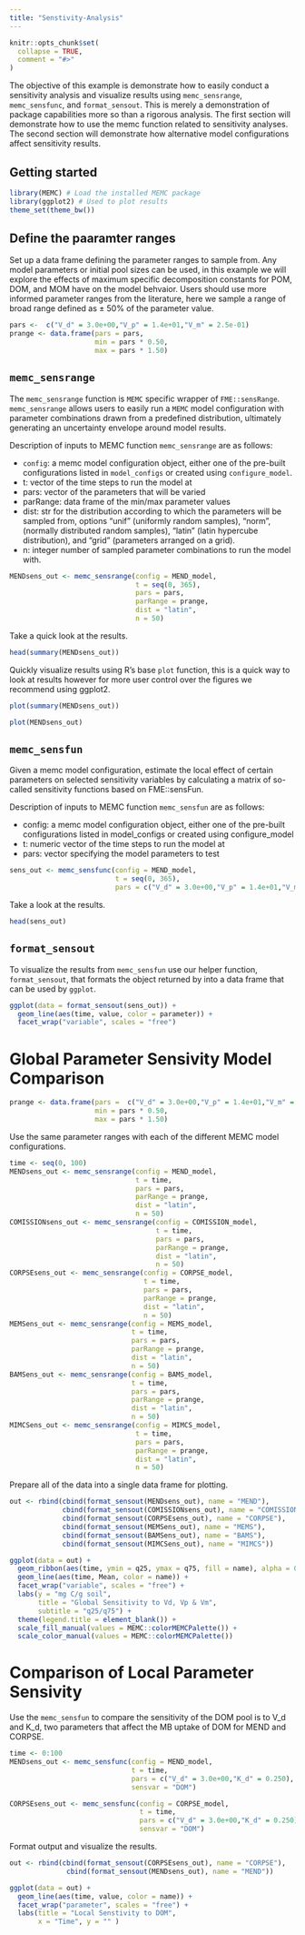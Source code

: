```yaml
---
title: "Senstivity-Analysis"
---
```


```r
knitr::opts_chunk$set(
  collapse = TRUE,
  comment = "#>"
)
```


The objective of this example is demonstrate how to easily conduct a sensitivity analysis and visualize results using `memc_sensrange`, `memc_sensfunc`, and `format_sensout`. This is merely a demonstration of package capabilities more so than a rigorous analysis. The first section will demonstrate how to use the memc function related to sensitivity analyses. The second section will demonstrate how alternative model configurations affect sensitivity results. 

## Getting started

```r
library(MEMC) # Load the installed MEMC package
library(ggplot2) # Used to plot results
theme_set(theme_bw())
```



## Define the paaramter ranges

Set up a data frame defining the parameter ranges to sample from. Any model parameters or initial pool sizes can be used, in this example we will explore the effects of maximum specific decomposition constants for POM, DOM, and MOM have on the model behvaior.  Users should use more informed parameter ranges from the literature, here we sample a range of broad range defined as ± 50% of the parameter value. 


```r
pars <-  c("V_d" = 3.0e+00,"V_p" = 1.4e+01,"V_m" = 2.5e-01)
prange <- data.frame(pars = pars, 
                     min = pars * 0.50, 
                     max = pars * 1.50)
```


## `memc_sensrange`

The `memc_sensrange` function is `MEMC` specific wrapper of `FME::sensRange`. `memc_sensrange` allows users to easily run a `MEMC` model configuration with parameter combinations drawn from a predefined distribution, ultimately generating an uncertainty envelope around model results. 

Description of inputs to MEMC function `memc_sensrange` are as follows: 

* `config`: a memc model configuration object, either one of the pre-built configurations listed in `model_configs` or created using `configure_model`. 
* t: vector of the time steps to run the model at
* pars: vector of the parameters that will be varied
* parRange: data frame of the min/max parameter values
* dist: str for the distribution according to which the parameters will be sampled from, options "unif" (uniformly random samples), "norm", (normally distributed random samples), "latin" (latin hypercube distribution), and "grid" (parameters arranged on a grid).
* n: integer number of sampled parameter combinations to run the model with. 


```r
MENDsens_out <- memc_sensrange(config = MEND_model,
                               t = seq(0, 365), 
                               pars = pars, 
                               parRange = prange, 
                               dist = "latin",
                               n = 50)
```

Take a quick look at the results. 

```r
head(summary(MENDsens_out))
```

Quickly visualize results using R's base `plot` function, this is a quick way to look at results however for more user control over the figures we recommend using ggplot2. 

```r
plot(summary(MENDsens_out))
```

```r
plot(MENDsens_out)
```


## `memc_sensfun`

Given a memc model configuration, estimate the local effect of certain parameters on selected sensitivity variables by calculating a matrix of so-called sensitivity functions based on FME::sensFun. 

Description of inputs to MEMC function `memc_sensfun` are as follows: 

* config: a memc model configuration object, either one of the pre-built configurations listed in model_configs or created using configure_model
* t: numeric vector of the time steps to run the model at
* pars: vector specifying the model parameters to test

```r
sens_out <- memc_sensfunc(config = MEND_model,
                          t = seq(0, 365),
                          pars = c("V_d" = 3.0e+00,"V_p" = 1.4e+01,"V_m" = 2.5e-01))
```

Take a look at the results. 

```r
head(sens_out)
```

## `format_sensout`

To visualize the results from `memc_sensfun` use our helper function, `format_sensout`,  that formats the object returned by  into a data frame that can be used by `ggplot`. 

```r
ggplot(data = format_sensout(sens_out)) +
  geom_line(aes(time, value, color = parameter)) +
  facet_wrap("variable", scales = "free")
```



# Global Parameter Sensivity Model Comparison 

```r
prange <- data.frame(pars =  c("V_d" = 3.0e+00,"V_p" = 1.4e+01,"V_m" = 2.5e-01), 
                     min = pars * 0.50, 
                     max = pars * 1.50)
```


Use the same parameter ranges with each of the different MEMC model configurations. 

```r
time <- seq(0, 100)
MENDsens_out <- memc_sensrange(config = MEND_model,
                               t = time, 
                               pars = pars, 
                               parRange = prange, 
                               dist = "latin",
                               n = 50)
COMISSIONsens_out <- memc_sensrange(config = COMISSION_model,
                                    t = time, 
                                    pars = pars, 
                                    parRange = prange, 
                                    dist = "latin",
                                    n = 50)
CORPSEsens_out <- memc_sensrange(config = CORPSE_model,
                                 t = time, 
                                 pars = pars, 
                                 parRange = prange, 
                                 dist = "latin",
                                 n = 50)
MEMSens_out <- memc_sensrange(config = MEMS_model,
                              t = time, 
                              pars = pars, 
                              parRange = prange, 
                              dist = "latin",
                              n = 50)
BAMSens_out <- memc_sensrange(config = BAMS_model,
                              t = time, 
                              pars = pars, 
                              parRange = prange, 
                              dist = "latin",
                              n = 50)
MIMCSens_out <- memc_sensrange(config = MIMCS_model,
                               t = time, 
                               pars = pars, 
                               parRange = prange, 
                               dist = "latin",
                               n = 50)
```


Prepare all of the data into a single data frame for plotting. 

```r
out <- rbind(cbind(format_sensout(MENDsens_out), name = "MEND"),
             cbind(format_sensout(COMISSIONsens_out), name = "COMISSION"), 
             cbind(format_sensout(CORPSEsens_out), name = "CORPSE"),
             cbind(format_sensout(MEMSens_out), name = "MEMS"), 
             cbind(format_sensout(BAMSens_out), name = "BAMS"), 
             cbind(format_sensout(MIMCSens_out), name = "MIMCS"))
```

```r
ggplot(data = out) + 
  geom_ribbon(aes(time, ymin = q25, ymax = q75, fill = name), alpha = 0.5) + 
  geom_line(aes(time, Mean, color = name)) + 
  facet_wrap("variable", scales = "free") + 
  labs(y = "mg C/g soil", 
       title = "Global Sensitivity to Vd, Vp & Vm", 
       subtitle = "q25/q75") + 
  theme(legend.title = element_blank()) + 
  scale_fill_manual(values = MEMC::colorMEMCPalette()) + 
  scale_color_manual(values = MEMC::colorMEMCPalette())
```




# Comparison of Local Parameter Sensivity 

Use the `memc_sensfun` to compare the sensitivity of the DOM pool is to V_d and K_d, two parameters that affect the MB uptake of DOM for MEND and CORPSE. 

```r
time <- 0:100
MENDsens_out <- memc_sensfunc(config = MEND_model,
                              t = time,
                              pars = c("V_d" = 3.0e+00,"K_d" = 0.250), 
                              sensvar = "DOM")

CORPSEsens_out <- memc_sensfunc(config = CORPSE_model,
                                t = time,
                                pars = c("V_d" = 3.0e+00,"K_d" = 0.250), 
                                sensvar = "DOM")
```

Format output and visualize the results. 
```r
out <- rbind(cbind(format_sensout(CORPSEsens_out), name = "CORPSE"), 
              cbind(format_sensout(MENDsens_out), name = "MEND"))
```

```r
ggplot(data = out) +
  geom_line(aes(time, value, color = name)) +
  facet_wrap("parameter", scales = "free") + 
  labs(title = "Local Senstivity to DOM", 
       x = "Time", y = "" ) 
```




